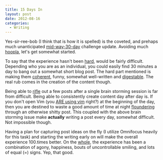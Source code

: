 ```yaml
---
title: 15 Days In
layout: post
date: 2012-08-16
categories:
  - Writing
---
```


Yes-sir-ree-bob (I think that is how it is spelled) is the
coveted, and prehaps much unanticipated [mid-way-30-day][2] challenge update.
Avoiding much [hoopla][3], let's get somewhat started.

To say that the experience hasn't been [hard][4], would be fairly
difficult. Depending who you are as an individual, you could easily find
30 minutes a day to bang out a somewhat short blog post. The hard part
mentioned is making them [coherent][5], funny, somewhat well-written and
[digestable][6]. The real rub comes in the creation of the content
though.

Being able to [rifle][7] out a few posts after a single brain storming
session is far from difficult. Being able to consistently create content
day after day is. If you don't open Vim (you [ARE using vim][8] right?)
at the beginning of the day, then you are destined to waste a good
amount of time at night [floundering][10] through an otherwise shitty post.
This coupled with the above brain storming issue make __actually__
writing a post every day, somewhat difficult. Not impossible though.

Having a plan for capturing post ideas on the fly (I utilize Omnifocus heavily for this task) and
starting the writing early on will make the overall experience 100.times better.
On the [whole][9], the experience has been a combination of agony,
happiness, bouts of uncontrollable smiling, and lots of equal (=) signs.
Yep, that good.

[2]: http://robbwolf.com/
[3]: http://hooplawine.com/home
[4]: http://youtu.be/-JFfN5pKzFU
[5]: https://twitter.com/jcrclarksonesq/status/235397285167656962/photo/1/large
[6]: https://twitter.com/jcrclarksonesq/status/235397285167656962/photo/1/large
[7]: http://codinghorror.typepad.com/.a/6a0120a85dcdae970b012877707dd5970c-pi
[8]: http://duckduckgo.com/?q=Vim+site%3Acloudbacon.com
[9]: http://youtu.be/-JFfN5pKzFU
[10]: http://imgur.com/FHWMO
